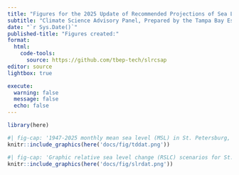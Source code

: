 ```yaml
---
title: "Figures for the 2025 Update of Recommended Projections of Sea Level Rise in the Tampa Bay Region"
subtitle: "Climate Science Advisory Panel, Prepared by the Tampa Bay Estuary Program"
date: "`r Sys.Date()`"
published-title: "Figures created:"
format: 
  html:
    code-tools:
      source: https://github.com/tbep-tech/slrcsap
editor: source
lightbox: true

execute:
  warning: false
  message: false
  echo: false
---
```


```r
library(here)
```

```r
#| fig-cap: '1947-2025 monthly mean sea level (MSL) in St. Petersburg, FL, NOAA tide gauge 8726520.  Seasonal cycle removed. [download](https://raw.githubusercontent.com/tbep-tech/slrcsap/main/docs/fig/tddat.png){target="_blank"}'
knitr::include_graphics(here('docs/fig/tddat.png'))
```

```r
#| fig-cap: 'Graphic relative sea level change (RSLC) scenarios for St. Petersburg, FL, as calculated using the regionally corrected NOAA 2022 curves. [download](https://raw.githubusercontent.com/tbep-tech/slrcsap/main/docs/fig/slrdat.png){target="_blank"}'
knitr::include_graphics(here('docs/fig/slrdat.png'))
```

